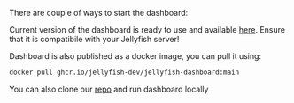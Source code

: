 
There are couple of ways to start the dashboard:

<Tabs>
  <TabItem value="main" label="Up-to-date version">

Current version of the dashboard is ready to use and available
[here](https://jellyfish-dev.github.io/jellyfish-dashboard/).
Ensure that it is compatibile with your Jellyfish server!

  </TabItem>
  <TabItem value="docker" label="Docker container">

Dashboard is also published as a docker image, you can pull it using:

```bash
docker pull ghcr.io/jellyfish-dev/jellyfish-dashboard:main
```

  </TabItem>
  <TabItem value="repo" label="Official repository">

You can also clone our [repo](https://github.com/jellyfish-dev/jellyfish-dashboard)
and run dashboard locally

  </TabItem>
</Tabs>
